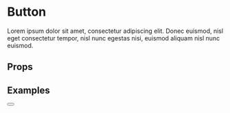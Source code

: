 
<Meta title='Components/Button' component={Button} />

# Button

Lorem ipsum dolor sit amet, consectetur adipiscing elit. Donec euismod, nisl eget consectetur tempor, nisl nunc egestas nisi, euismod aliquam nisl nunc euismod.

## Props

<ArgsTable of={Button} />

## Examples

<Canvas>
  <Story name='Default'>
    <Button />
  </Story>
</Canvas>
